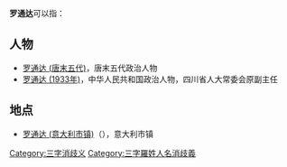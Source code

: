 '''罗通达'''可以指：
== 人物 ==
* [[罗通达_(唐末五代)|罗通达 (唐末五代)]]，唐末五代政治人物
* [[罗通达_(1933年)|罗通达 (1933年)]]，中华人民共和国政治人物，四川省人大常委会原副主任

== 地点 ==
* [[罗通达_(意大利市镇)|罗通达 (意大利市镇)]]（{{lang-it|Rotonda}}），意大利市镇

{{disambig}}

[[Category:三字消歧义|Category:三字消歧义]]
[[Category:三字羅姓人名消歧義|Category:三字羅姓人名消歧義]]